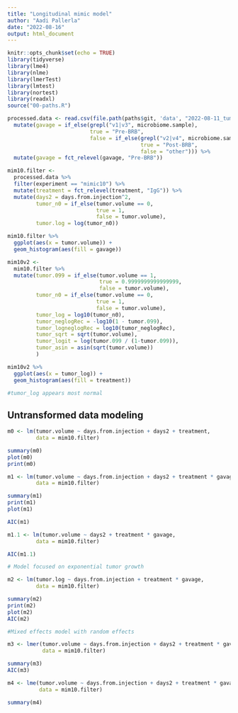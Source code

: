 ```yaml
---
title: "Longitudinal mimic model"
author: "Aadi Pallerla"
date: "2022-08-16"
output: html_document
---
```


```r
knitr::opts_chunk$set(echo = TRUE)
library(tidyverse)
library(lme4)
library(nlme)
library(lmerTest)
library(lmtest)
library(nortest)
library(readxl)
source("00-paths.R")
```

```r
processed.data <- read.csv(file.path(paths$git, 'data', "2022-08-11_tumor-size_R-formatted.csv")) %>%
  mutate(gavage = if_else(grepl("v1|v3", microbiome.sample),
                          true = "Pre-BRB",
                          false = if_else(grepl("v2|v4", microbiome.sample),
                                          true = "Post-BRB",
                                          false = "other"))) %>%
  mutate(gavage = fct_relevel(gavage, "Pre-BRB")) 
```

```r
mim10.filter <-
  processed.data %>%
  filter(experiment == "mimic10") %>%
  mutate(treatment = fct_relevel(treatment, "IgG")) %>%
  mutate(days2 = days.from.injection^2,
         tumor_n0 = if_else(tumor.volume == 0,
                            true = 1,
                            false = tumor.volume),
         tumor.log = log(tumor_n0))

```

```r

mim10.filter %>%
  ggplot(aes(x = tumor.volume)) +
  geom_histogram(aes(fill = gavage))

```

```r

mim10v2 <- 
  mim10.filter %>%
  mutate(tumor.099 = if_else(tumor.volume == 1,
                             true = 0.9999999999999999,
                             false = tumor.volume),
         tumor_n0 = if_else(tumor.volume == 0,
                            true = 1,
                            false = tumor.volume),
         tumor_log = log10(tumor_n0),
         tumor_neglogRec = -log10(1 - tumor.099),
         tumor_logneglogRec = log10(tumor_neglogRec),
         tumor_sqrt = sqrt(tumor.volume),
         tumor_logit = log(tumor.099 / (1-tumor.099)),
         tumor_asin = asin(sqrt(tumor.volume))
         )

mim10v2 %>%
  ggplot(aes(x = tumor_log)) +
  geom_histogram(aes(fill = treatment))

#tumor_log appears most normal
```

## Untransformed data modeling

```r
m0 <- lm(tumor.volume ~ days.from.injection + days2 + treatment,
         data = mim10.filter)

summary(m0)
plot(m0)
print(m0)
```

```r
m1 <- lm(tumor.volume ~ days.from.injection + days2 + treatment * gavage,
         data = mim10.filter)

summary(m1)
print(m1)
plot(m1)

AIC(m1)
```

```r
m1.1 <- lm(tumor.volume ~ days2 + treatment * gavage,
         data = mim10.filter)

AIC(m1.1)

```



```r
# Model focused on exponential tumor growth

m2 <- lm(tumor.log ~ days.from.injection + treatment * gavage,
         data = mim10.filter)

summary(m2)
print(m2)
plot(m2)
AIC(m2)
```

```r
#Mixed effects model with random effects

m3 <- lmer(tumor.volume ~ days.from.injection + days2 + treatment * gavage + (1|unique.mouse.id),
           data = mim10.filter)

summary(m3)
AIC(m3)
```

```r
m4 <- lme(tumor.volume ~ days.from.injection + days2 + treatment * gavage, random = ~1|unique.mouse.id,  
          data = mim10.filter)

summary(m4)



```





